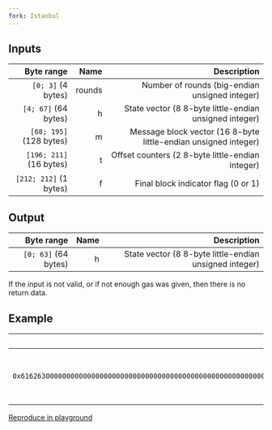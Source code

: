```yaml
---
fork: Istanbul
---
```


## Inputs

| Byte range | Name | Description |
|-----------:|-----:|------------:|
| `[0; 3]` (4 bytes) | rounds | Number of rounds (big-endian unsigned integer) |
| `[4; 67]` (64 bytes) | h | State vector (8 8-byte little-endian unsigned integer) |
| `[68; 195]` (128 bytes) | m | Message block vector (16 8-byte little-endian unsigned integer) |
| `[196; 211]` (16 bytes) | t | Offset counters (2 8-byte little-endian integer) |
| `[212; 212]` (1 bytes) | f | Final block indicator flag (0 or 1) |

## Output

| Byte range | Name | Description |
|-----------:|-----:|------------:|
| `[0; 63]` (64 bytes) | h | State vector (8 8-byte little-endian unsigned integer) |

If the input is not valid, or if not enough gas was given, then there is no return data.

## Example

| Input | Output |
|------:|-------:|
| `0x0000000c` | `0xba80a53f981c4d0d6a2797b69f12f6e94c212f14685ac4b74b12bb6fdbffa2d17d87c5392aab792dc252d5de4533cc9518d38aa8dbf1925ab92386edd4009923` |
| `0x48c9bdf267e6096a3ba7ca8485ae67bb2bf894fe72f36e3cf1361d5f3af54fa5d182e6ad7f520e511f6c3e2b8c68059b6bbd41fbabd9831f79217e1319cde05b` | |
| `0x6162630000000000000000000000000000000000000000000000000000000000000000000000000000000000000000000000000000000000000000000000000000000000000000000000000000000000000000000000000000000000000000000000000000000000000000000000000000000000000000000000000000000000` | |
| `0x03000000000000000000000000000000` | |
| `0x01` | |

[Reproduce in playground](</playground?unit=Wei&codeType=Mnemonic&code='yExecuteBest%20vector%205%20from%20https%3AKeips.Ghereum.org%2FEIPS%2Feip-152XroundJ12~3DhZ48c9bdf267e6096a3ba7ca8485ae67bb2bf894fe72f36e3cf1361d5f3af54fa5~4jZd182e6ad7f520e511f6c3e2b8c68059b6bbd41fbabd9831f79217e1319cde05b~36jXmZ616263))))*~68jXt~3~196Df~1~212DCallW(rGS!rGOVQargsSize~0_argsOV~9_addresJ0xFFFFFFFF_gaswSTATICCALLXRGurnBhe%20result%20ofWwPOP(s!oVwRETURN'~Y1_K%20w%5Cnq***0jwMSTORE_%20yZY32%200xYwPUSHXwwyW%20blake2fVffsGQ~213_K%2F%2FJsY4%20GetDj8XB%20t*00)qq(~64_!izeQ%01!()*BDGJKQVWXYZ_jqwy~_>)
